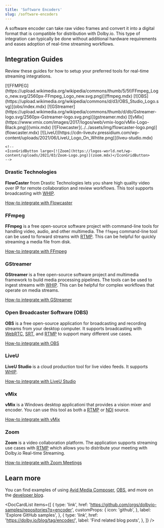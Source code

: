 ```yaml
---
title: 'Software Encoders'
slug: /software-encoders
---
```



A software encoder can take raw video frames and convert it into a digital format that is compatible for distribution with Dolby.io. This type of integration can typically be done without additional hardware requirements and eases adoption of real-time streaming workflows.

## Integration Guides

Review these guides for how to setup your preferred tools for real-time streaming integrations.


<!-- prettier-ignore-start -->

<IconGrid>
    <IconGridButton large>[![FFMPEG](https://upload.wikimedia.org/wikipedia/commons/thumb/5/5f/FFmpeg_Logo_new.svg/2560px-FFmpeg_Logo_new.svg.png)](ffmpeg.mdx)</IconGridButton>
    <IconGridButton large>[![OBS](https://upload.wikimedia.org/wikipedia/commons/d/d3/OBS_Studio_Logo.svg)](obs/index.mdx)</IconGridButton>
    <IconGridButton large>[![GStreamer](https://upload.wikimedia.org/wikipedia/commons/thumb/d/db/Gstreamer-logo.svg/2560px-Gstreamer-logo.svg.png)](gstreamer.mdx)</IconGridButton>
    <IconGridButton large>[![vMix](https://www.vmix.com/images/2017/logos/web/vmix-logo/vMix-Logo-Black.png)](vmix.mdx)</IconGridButton>
    <IconGridButton large>[![Flowcaster](../../assets/img/flowcaster-logo.png)](flowcaster.mdx)</IconGridButton>
    <IconGridButton large>[![LiveU](https://cdn-liveutv.pressidium.com/wp-content/uploads/2021/06/LiveU_Logo_On_Whtite.png)](liveu-studio.mdx)</IconGridButton>

    <!--
    <IconGridButton large>[![Zoom](https://logos-world.net/wp-content/uploads/2021/03/Zoom-Logo.png)](zoom.mdx)</IconGridButton>
    -->

</IconGrid>
<!-- prettier-ignore-end -->

### Drastic Technologies

**FlowCaster** from Drastic Technologies lets you share high quality video over IP for remote collaboration and review workflows. This tool supports broadcasting with [WHIP](/millicast/broadcast/webrtc-and-whip.mdx).

[How-to integrate with Flowcaster](flowcaster.mdx)

### FFmpeg

**FFmpeg** is a free open-source software project with command-line tools for handling video, audio, and other multimedia. The `ffmpeg` command-line tool can be used to forward streams with [RTMP](/millicast/broadcast/rtmp-and-rtmps.mdx). This can be helpful for quickly streaming a media file from disk.

[How-to integrate with FFmpeg](ffmpeg.mdx)

### GStreamer

**GStreamer** is a free open-source software project and multimedia framework to build media processing pipelines. The tools can be used to ingest streams with [WHIP](/millicast/broadcast/webrtc-and-whip.mdx). This can be helpful for complex workflows that operate on media streams.

[How-to integrate with GStreamer](gstreamer.mdx)

### Open Broadcaster Software (OBS)

**OBS** is a free open-source application for broadcasting and recording streams from your desktop computer. It supports broadcasting with [WebRTC](/millicast/broadcast/webrtc-and-whip.mdx), [SRT](/millicast/broadcast/srt.mdx), and [RTMP](/millicast/broadcast/rtmp-and-rtmps.mdx) to support many different use cases.

[How-to integrate with OBS](obs/index.mdx)

### LiveU

**LiveU Studio** is a cloud production tool for live video feeds. It supports [WHIP](/millicast/broadcast/webrtc-and-whip.mdx).

[How-to integrate with LiveU Studio](liveu-studio.mdx)

### vMix

**vMix** is a Windows desktop applicationi that provides a vision mixer and encoder. You can use this tool as both a [RTMP](/millicast/broadcast/rtmp-and-rtmps.mdx) or [NDI](/millicast/broadcast/ndi.md) source.

[How-to integrate with vMix](vmix.mdx)

### Zoom

**Zoom** is a video collaboration platform. The application supports streaming use cases with [RTMP](/millicast/broadcast/rtmp-and-rtmps.mdx) which allows you to distribute your meeting with Dolby.io Real-time Streaming.

[How-to integrate with Zoom Meetings](zoom.mdx)

## Learn more

You can find examples of using [Avid Media Composer](https://dolby.io/blog/collaborative-post-production-with-avid-media-composer/), [OBS](https://dolby.io/blog/using-webrtc-in-obs-for-remote-live-production/), and more on the [developer blog](https://dolby.io/blog/tag/encoder/).

<DocCardList
  items={[
    {
      type: 'link',
      href: 'https://github.com/orgs/dolbyio-samples/repositories?q=encoder',
      customProps: {
        icon: 'github',
      },
      label: 'Explore GitHub samples',
    },
    {
      type: 'link',
      href: 'https://dolby.io/blog/tag/encoder/',
      label: 'Find related blog posts',
    },
  ]}
/>
